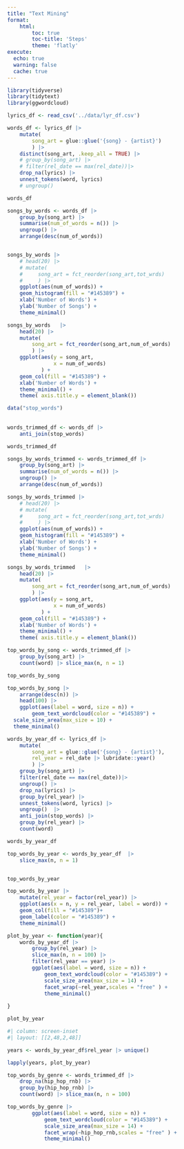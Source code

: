 ```yaml
---
title: "Text Mining"
format: 
    html: 
        toc: true
        toc-title: 'Steps'
        theme: 'flatly'
execute:
  echo: true
  warning: false
  cache: true
---
```


```r
library(tidyverse)
library(tidytext)
library(ggwordcloud)
```

```r
lyrics_df <- read_csv('../data/lyr_df.csv')
```

```r

words_df <- lyrics_df |>
    mutate(
        song_art = glue::glue('{song} - {artist}')
        ) |>
    distinct(song_art, .keep_all = TRUE) |> 
    # group_by(song_art) |> 
    # filter(rel_date == max(rel_date))|> 
    drop_na(lyrics) |> 
    unnest_tokens(word, lyrics) 
    # ungroup()

words_df
```

```r
songs_by_words <- words_df |> 
    group_by(song_art) |> 
    summarise(num_of_words = n()) |>
    ungroup() |> 
    arrange(desc(num_of_words)) 


songs_by_words |>
    # head(20) |> 
    # mutate(
    #     song_art = fct_reorder(song_art,tot_wrds)
    #     ) |> 
    ggplot(aes(num_of_words)) +
    geom_histogram(fill = "#145389") +
    xlab('Number of Words') +
    ylab('Number of Songs') +
    theme_minimal()    
```

```r
songs_by_words   |> 
    head(20) |> 
    mutate(
        song_art = fct_reorder(song_art,num_of_words)
        ) |> 
    ggplot(aes(y = song_art, 
               x = num_of_words)
           ) +
    geom_col(fill = "#145389") +
    xlab('Number of Words') +
    theme_minimal() +
    theme( axis.title.y = element_blank())
```

```r
data("stop_words")
 
    
words_trimmed_df <- words_df |> 
    anti_join(stop_words)

words_trimmed_df
```

```r

songs_by_words_trimmed <- words_trimmed_df |> 
    group_by(song_art) |> 
    summarise(num_of_words = n()) |>
    ungroup() |> 
    arrange(desc(num_of_words)) 

songs_by_words_trimmed |>
    # head(20) |> 
    # mutate(
    #     song_art = fct_reorder(song_art,tot_wrds)
    #     ) |> 
    ggplot(aes(num_of_words)) +
    geom_histogram(fill = "#145389") +
    xlab('Number of Words') +
    ylab('Number of Songs') +
    theme_minimal() 
```

```r
songs_by_words_trimmed   |> 
    head(20) |> 
    mutate(
        song_art = fct_reorder(song_art,num_of_words)
        ) |> 
    ggplot(aes(y = song_art, 
               x = num_of_words)
           ) +
    geom_col(fill = "#145389") +
    xlab('Number of Words') +
    theme_minimal() +
    theme( axis.title.y = element_blank())
```

```r

top_words_by_song <- words_trimmed_df |> 
    group_by(song_art) |> 
    count(word) |> slice_max(n, n = 1)

top_words_by_song
```

```r

top_words_by_song |> 
    arrange(desc(n)) |> 
    head(100) |> 
    ggplot(aes(label = word, size = n)) +
        geom_text_wordcloud(color = "#145389") +
  scale_size_area(max_size = 10) +
  theme_minimal()
```

```r


words_by_year_df <- lyrics_df |>
    mutate(
        song_art = glue::glue('{song} - {artist}'),
        rel_year = rel_date |> lubridate::year()
        ) |>
    group_by(song_art) |> 
    filter(rel_date == max(rel_date))|> 
    ungroup() |> 
    drop_na(lyrics) |> 
    group_by(rel_year) |> 
    unnest_tokens(word, lyrics) |> 
    ungroup()  |> 
    anti_join(stop_words) |> 
    group_by(rel_year) |> 
    count(word) 

words_by_year_df


```

```r
    

top_words_by_year <- words_by_year_df  |> 
    slice_max(n, n = 1)


top_words_by_year 
```

```r

top_words_by_year |> 
    mutate(rel_year = factor(rel_year)) |> 
    ggplot(aes(x = n, y = rel_year, label = word)) +
    geom_col(fill = "#145389")+
    geom_label(color = "#145389") +
    theme_minimal()
```

```r


plot_by_year <- function(year){
    words_by_year_df |> 
        group_by(rel_year) |> 
        slice_max(n, n = 100) |> 
        filter(rel_year == year) |> 
        ggplot(aes(label = word, size = n)) +
            geom_text_wordcloud(color = "#145389") +
            scale_size_area(max_size = 14) +
            facet_wrap(~rel_year,scales = "free" ) +
            theme_minimal()
    
}

plot_by_year

```

```r
#| column: screen-inset
#| layout: [[2,48,2,48]]

years <- words_by_year_df$rel_year |> unique()

lapply(years, plot_by_year)
```

```r
top_words_by_genre <- words_trimmed_df |> 
    drop_na(hip_hop_rnb) |> 
    group_by(hip_hop_rnb) |> 
    count(word) |> slice_max(n, n = 100)

top_words_by_genre |> 
        ggplot(aes(label = word, size = n)) +
            geom_text_wordcloud(color = "#145389") +
            scale_size_area(max_size = 14) +
            facet_wrap(~hip_hop_rnb,scales = "free" ) +
            theme_minimal()
```
